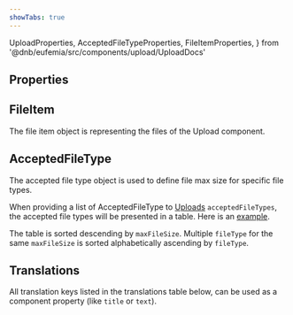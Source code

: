 ```yaml
---
showTabs: true
---
```


  UploadProperties,
  AcceptedFileTypeProperties,
  FileItemProperties,
} from '@dnb/eufemia/src/components/upload/UploadDocs'

## Properties

<PropertiesTable props={UploadProperties} />

## FileItem

The file item object is representing the files of the Upload component.

<PropertiesTable props={FileItemProperties} />

## AcceptedFileType

The accepted file type object is used to define file max size for specific file types.

When providing a list of AcceptedFileType to [Uploads](/uilib/components/upload/properties/#properties) `acceptedFileTypes`, the accepted file types will be presented in a table. Here is an [example](/uilib/components/upload/demos/#upload-with-file-max-size-based-on-file-type).

The table is sorted descending by `maxFileSize`. Multiple `fileType` for the same `maxFileSize` is sorted alphabetically ascending by `fileType`.

<PropertiesTable props={AcceptedFileTypeProperties} />

## Translations

All translation keys listed in the translations table below, can be used as a component property (like `title` or `text`).

<TranslationsTable localeKey="Upload" />
